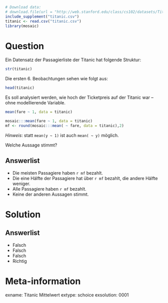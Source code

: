 ```r
# Download data:
# download.file(url = "http://web.stanford.edu/class/cs102/datasets/Titanic.csv", destfile = "titanic.csv" )
include_supplement("titanic.csv")
titanic <- read.csv("titanic.csv")
library(mosaic)
```

Question
========

Ein Datensatz der Passagierliste der Titanic hat folgende Struktur:

```r
str(titanic)
```

Die ersten 6. Beobachtungen sehen wie folgt aus:

```r
head(titanic)
```

Es soll analysiert werden, wie hoch der Ticketpreis auf der Titanic war -- ohne modellierende Variable.

```r
mean(fare ~ 1, data = titanic)
```
```r
mosaic:::mean(fare ~ 1, data = titanic)
mf <- round(mosaic:::mean( ~ fare, data = titanic),2)
```

*Hinweis*: statt `mean(y ~ 1)` ist auch `mean( ~ y)` möglich.

Welche Aussage stimmt?

Answerlist
----------
* Die meisten Passagiere haben `r mf` bezahlt.
* Die eine Hälfte der Passagiere hat über `r mf` bezahlt, die andere Hälfte weniger.
* Alle Passagiere haben `r mf` bezahlt.
* Keine der anderen Aussagen stimmt.


Solution
========

Answerlist
----------
* Falsch
* Falsch
* Falsch
* Richtig

Meta-information
================
exname: Titanic Mittelwert
extype: schoice
exsolution: 0001